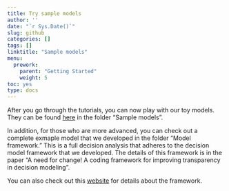 ```yaml
---
title: Try sample models
author: ''
date: "`r Sys.Date()`"
slug: github
categories: []
tags: []
linktitle: "Sample models"
menu:
  prework:
    parent: "Getting Started"
    weight: 5
toc: yes
type: docs
---
```


After you go through the tutorials, you can now play with our toy models. They can be found [here](https://github.com/DARTH-git/2024-DARTH-Advanced-Workshop) in the folder "Sample models". 

In addition, for those who are more advanced, you can check out a complete exmaple model that we developed in the folder "Model framework." This is a full decision analysis that adheres to the decision model framework that we developed. The details of this framework is in the paper "A need for change! A coding framework for improving transparency in decision modeling". 

You can also check out this [website](https://darth-git.github.io/darthpack/) for details about the framework.

